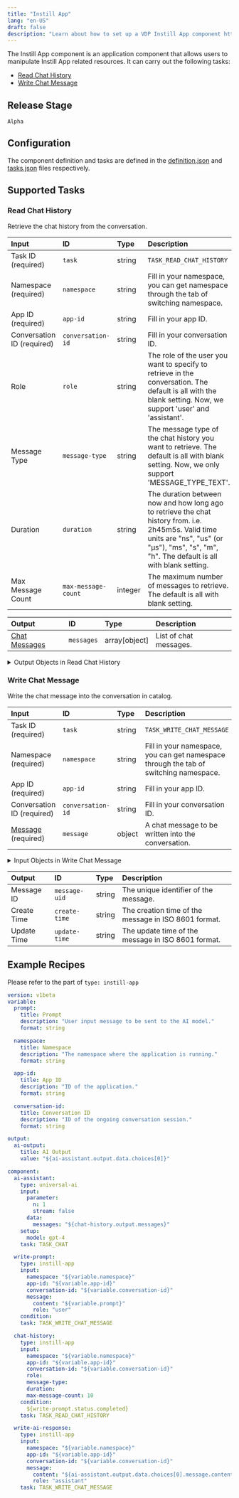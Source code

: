 ```yaml
---
title: "Instill App"
lang: "en-US"
draft: false
description: "Learn about how to set up a VDP Instill App component https://github.com/instill-ai/instill-core"
---
```


The Instill App component is an application component that allows users to manipulate Instill App related resources.
It can carry out the following tasks:
- [Read Chat History](#read-chat-history)
- [Write Chat Message](#write-chat-message)



## Release Stage

`Alpha`



## Configuration

The component definition and tasks are defined in the [definition.json](https://github.com/instill-ai/pipeline-backend/blob/main/pkg/component/application/instillapp/v0/config/definition.json) and [tasks.json](https://github.com/instill-ai/pipeline-backend/blob/main/pkg/component/application/instillapp/v0/config/tasks.json) files respectively.






## Supported Tasks

### Read Chat History

Retrieve the chat history from the conversation.

<div class="markdown-col-no-wrap" data-col-1 data-col-2>

| Input | ID | Type | Description |
| :--- | :--- | :--- | :--- |
| Task ID (required) | `task` | string | `TASK_READ_CHAT_HISTORY` |
| Namespace (required) | `namespace` | string | Fill in your namespace, you can get namespace through the tab of switching namespace. |
| App ID (required) | `app-id` | string | Fill in your app ID. |
| Conversation ID (required) | `conversation-id` | string | Fill in your conversation ID. |
| Role | `role` | string | The role of the user you want to specify to retrieve in the conversation. The default is all with the blank setting. Now, we support 'user' and 'assistant'. |
| Message Type | `message-type` | string | The message type of the chat history you want to retrieve. The default is all with blank setting. Now, we only support 'MESSAGE_TYPE_TEXT'. |
| Duration | `duration` | string | The duration between now and how long ago to retrieve the chat history from. i.e. 2h45m5s. Valid time units are "ns", "us" (or "µs"), "ms", "s", "m", "h".  The default is all with blank setting. |
| Max Message Count | `max-message-count` | integer | The maximum number of messages to retrieve. The default is all with blank setting. |
</div>






<div class="markdown-col-no-wrap" data-col-1 data-col-2>

| Output | ID | Type | Description |
| :--- | :--- | :--- | :--- |
| [Chat Messages](#read-chat-history-chat-messages) | `messages` | array[object] | List of chat messages. |
</div>

<details>
<summary> Output Objects in Read Chat History</summary>

<h4 id="read-chat-history-chat-messages">Chat Messages</h4>

<div class="markdown-col-no-wrap" data-col-1 data-col-2>

| Field | Field ID | Type | Note |
| :--- | :--- | :--- | :--- |
| [Content](#read-chat-history-content) | `content` | array | The message content. |
| Name | `name` | string | An optional name for the participant. Provides the model information to differentiate between participants of the same role. |
| Role | `role` | string | The message role, i.e. 'system', 'user' or 'assistant'. |
</div>
</details>


### Write Chat Message

Write the chat message into the conversation in catalog.

<div class="markdown-col-no-wrap" data-col-1 data-col-2>

| Input | ID | Type | Description |
| :--- | :--- | :--- | :--- |
| Task ID (required) | `task` | string | `TASK_WRITE_CHAT_MESSAGE` |
| Namespace (required) | `namespace` | string | Fill in your namespace, you can get namespace through the tab of switching namespace. |
| App ID (required) | `app-id` | string | Fill in your app ID. |
| Conversation ID (required) | `conversation-id` | string | Fill in your conversation ID. |
| [Message](#write-chat-message-message) (required) | `message` | object | A chat message to be written into the conversation. |
</div>


<details>
<summary> Input Objects in Write Chat Message</summary>

<h4 id="write-chat-message-message">Message</h4>

A chat message to be written into the conversation.

<div class="markdown-col-no-wrap" data-col-1 data-col-2>

| Field | Field ID | Type | Note |
| :--- | :--- | :--- | :--- |
| Content | `content` | string | The contents of the message.  |
| Role | `role` | string | The role of the author of this message. Now, we support 'user' and 'assistant'.  |
</div>
</details>



<div class="markdown-col-no-wrap" data-col-1 data-col-2>

| Output | ID | Type | Description |
| :--- | :--- | :--- | :--- |
| Message ID | `message-uid` | string | The unique identifier of the message. |
| Create Time | `create-time` | string | The creation time of the message in ISO 8601 format. |
| Update Time | `update-time` | string | The update time of the message in ISO 8601 format. |
</div>





## Example Recipes

Please refer to the part of `type: instill-app`

```yaml
version: v1beta
variable:
  prompt:
    title: Prompt
    description: "User input message to be sent to the AI model."
    format: string

  namespace:
    title: Namespace
    description: "The namespace where the application is running."
    format: string

  app-id:
    title: App ID
    description: "ID of the application."
    format: string

  conversation-id:
    title: Conversation ID
    description: "ID of the ongoing conversation session."
    format: string

output:
  ai-output:
    title: AI Output
    value: "${ai-assistant.output.data.choices[0]}"

component:
  ai-assistant:
    type: universal-ai
    input:
      parameter:
        n: 1
        stream: false
      data:
        messages: "${chat-history.output.messages}"
    setup:
      model: gpt-4
    task: TASK_CHAT

  write-prompt:
    type: instill-app
    input:
      namespace: "${variable.namespace}"
      app-id: "${variable.app-id}"
      conversation-id: "${variable.conversation-id}"
      message:
        content: "${variable.prompt}"
        role: "user"
    condition:
    task: TASK_WRITE_CHAT_MESSAGE

  chat-history:
    type: instill-app
    input:
      namespace: "${variable.namespace}"
      app-id: "${variable.app-id}"
      conversation-id: "${variable.conversation-id}"
      role:
      message-type:
      duration:
      max-message-count: 10
    condition:
      ${write-prompt.status.completed}
    task: TASK_READ_CHAT_HISTORY

  write-ai-response:
    type: instill-app
    input:
      namespace: "${variable.namespace}"
      app-id: "${variable.app-id}"
      conversation-id: "${variable.conversation-id}"
      message:
        content: "${ai-assistant.output.data.choices[0].message.content}"
        role: "assistant"
    task: TASK_WRITE_CHAT_MESSAGE
```
